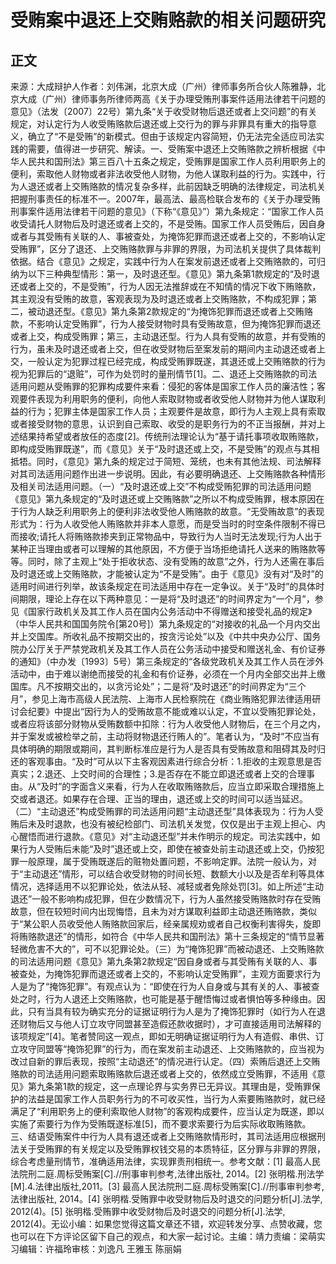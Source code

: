 # 受贿案中退还上交贿赂款的相关问题研究
## 正文
来源：大成辩护人作者：刘伟渊，北京大成（广州）律师事务所合伙人陈雅静，北京大成（广州）律师事务所律师两高《关于办理受贿刑事案件适用法律若干问题的意见》（法发〔2007〕22号）第九条“关于收受财物后退还或者上交问题”的有关规定，对认定行为人收受贿赂款后退还或上交行为的罪与非罪具有重大的指导意义，确立了“不是受贿”的新模式。但由于该规定内容简短，仍无法完全适应司法实践的需要，值得进一步研究、解读。一、受贿案中退还上交贿赂款之辨析根据《中华人民共和国刑法》第三百八十五条之规定，受贿罪是国家工作人员利用职务上的便利，索取他人财物或者非法收受他人财物，为他人谋取利益的行为。实践中，行为人退还或者上交贿赂款的情况复杂多样，此前因缺乏明确的法律规定，司法机关把握刑事责任的标准不一。2007年，最高法、最高检联合发布的《关于办理受贿刑事案件适用法律若干问题的意见》（下称“《意见》”）第九条规定：“国家工作人员收受请托人财物后及时退还或者上交的，不是受贿。国家工作人员受贿后，因自身或者与其受贿有关联的人、事被查处，为掩饰犯罪而退还或者上交的，不影响认定受贿罪”，区分了退还、上交贿赂款罪与非罪的界限，为司法机关提供了具体裁判依据。结合《意见》之规定，实践中行为人在案发前退还或者上交贿赂款的，可归纳为以下三种典型情形：第一，及时退还型。《意见》第九条第1款规定的“及时退还或者上交的，不是受贿”，行为人因无法推辞或在不知情的情况下收下贿赂款，其主观没有受贿的故意，客观表现为及时退还或者上交贿赂款，不构成犯罪；第二，被动退还型。《意见》第九条第2款规定的“为掩饰犯罪而退还或者上交贿赂款，不影响认定受贿罪”，行为人接受财物时具有受贿故意，但为掩饰犯罪而退还或者上交，构成受贿罪；第三，主动退还型。行为人具有受贿的故意，并有受贿的行为，虽未及时退还或者上交，但在收受财物后至案发前的期间内主动退还或者上交，一般认定为犯罪过程已经完成，构成受贿罪既遂，其退还或上交贿赂款的行为视为犯罪后的“退赃”，可作为处罚时的量刑情节[1]。二、退还上交贿赂款的司法适用问题从受贿罪的犯罪构成要件来看：侵犯的客体是国家工作人员的廉洁性；客观要件表现为利用职务的便利，向他人索取财物或者收受他人财物并为他人谋取利益的行为；犯罪主体是国家工作人员；主观要件是故意，即行为人主观上具有索取或者接受财物的意思，认识到自己索取、收受的是职务行为的不正当报酬，并对上述结果持希望或者放任的态度[2]。传统刑法理论认为“基于请托事项收取贿赂款，即构成受贿罪既遂”，而《意见》关于“及时退还或上交，不是受贿”的观点与其相抵牾。同时，《意见》第九条的规定过于简短、笼统，也未有其他法规、司法解释对其司法适用问题作出进一步说明。因此，有必要明确退还、上交贿赂款各种情形及相关司法适用问题。（一）“及时退还或上交”不构成受贿犯罪的司法适用问题《意见》第九条规定的“及时退还或上交贿赂款”之所以不构成受贿罪，根本原因在于行为人缺乏利用职务上的便利非法收受他人贿赂款的故意。“无受贿故意”的表现形式为：行为人收受他人贿赂款并非本人意愿，而是受当时的时空条件限制不得已而接收;请托人将贿赂款掺夹到正常物品中，导致行为人当时无法发现;行为人出于某种正当理由或者可以理解的其他原因，不方便于当场拒绝请托人送来的贿赂款等等。同时，除了主观上“处于拒收状态、没有受贿的故意”之外，行为人还需在事后及时退还或上交贿赂款，才能被认定为“不是受贿”。由于《意见》没有对“及时”的适用时间进行列举，故该条规定在司法适用中存在一定争议。关于“及时”的具体时间期限，理论上存在以下两种意见：一是将“及时退还”的时间界定为“一个月”，参见《国家行政机关及其工作人员在国内公务活动中不得赠送和接受礼品的规定》（中华人民共和国国务院令[第20号]）第九条规定的“对接收的礼品一个月内交出并上交国库。所收礼品不按期交出的，按贪污论处”以及《中共中央办公厅、国务院办公厅关于严禁党政机关及其工作人员在公务活动中接受和赠送礼金、有价证券的通知》（中办发〔1993〕5号）第三条规定的“各级党政机关及其工作人员在涉外活动中，由于难以谢绝而接受的礼金和有价证券，必须在一个月内全部交出并上缴国库。凡不按期交出的，以贪污论处”；二是将“及时退还”的时间界定为“三个月”，参见上海市高级人民法院、上海市人民检察院在《商业贿赂犯罪法律适用研讨会纪要》中提出“因行为人的受贿故意不能或难以认定，不宜以受贿犯罪论处，或者应将该部分财物从受贿数额中扣除：行为人收受他人财物后，在三个月之内，并于案发或被检举之前，主动将财物退还行贿人的”。笔者认为，“及时”不应当有具体明确的期限或期间，其判断标准应是行为人是否具有受贿故意和阻碍其及时归还的客观事由。“及时”可从以下主客观因素进行综合分析：1.拒收的主观意思是否真实；2.退还、上交时间的合理性；3.是否存在不能立即退还或者上交的合理事由。从“及时”的字面含义来看，行为人在收取贿赂款后，应当立即采取合理措施上交或者退还。如果存在合理、正当的理由，退还或上交的时间可以适当延迟。（二）“主动退还”构成受贿罪的司法适用问题“主动退还型”具体表现为：行为人受贿后未及时退款，也没有被纪检部门、司法机关发觉，仅仅是出于主观上担心、内心醒悟而进行退款。《意见》对“主动退还型”并未作明示的规定。司法实践中，如果行为人受贿后未能“及时”退还或上交，即使在被查处前主动退还或上交，仍按犯罪一般原理，属于受贿既遂后的赃物处置问题，不影响定罪。法院一般认为，对于“主动退还”情形，可以结合收受财物的时间长短、数额大小以及是否牟利等具体情况，选择适用不以犯罪论处，依法从轻、减轻或者免除处罚[3]。如上所述“主动退还”一般不影响构成犯罪，但在少数情况下，行为人虽然接受贿赂款时存在受贿故意，但在较短时间内出现悔悟，且未为对方谋取利益即主动退还贿赂款，类似于“某公职人员收受他人贿赂款回家后，经亲属规劝或者自己权衡利害得失，旋即将贿赂款退还”的情形，如符合《中华人民共和国刑法》第十三条规定的“情节显著轻微危害不大的”，可不以犯罪论处。（三）为“掩饰犯罪”而被动退还、上交贿赂款的司法适用问题《意见》第九条第2款规定“因自身或者与其受贿有关联的人、事被查处，为掩饰犯罪而退还或者上交的，不影响认定受贿罪”，主观方面要求行为人是为了“掩饰犯罪”。有观点认为：“即使在行为人自身或与其有关的人、事被查处之时，行为人退还上交贿赂款，也可能是基于醒悟悔过或者惧怕等多种缘由。因此，只有当具有较为确实充分的证据证明行为人是为了掩饰犯罪时（如行为人在退还财物后又与他人订立攻守同盟甚至造假还款收据时），才可直接适用司法解释的该项规定”[4]。笔者赞同这一观点，即如无明确证据证明行为人有造假、串供、订立攻守同盟等“掩饰犯罪”的行为，而在案发前主动退还、上交贿赂款的，应当视为改过自新的罪后表现，按照“主动退还”的情况进行认定。（四）索贿后退还上交贿赂款的司法适用问题索取贿赂款后退还或者上交的，依然成立受贿罪，不适用《意见》第九条第1款的规定，这一点理论界与实务界已无异议。其理由是，受贿罪保护的法益是国家工作人员职务行为的不可收买性，当行为人索要贿赂款时，就已经满足了“利用职务上的便利索取他人财物”的客观构成要件，应当认定为既遂，即以实施了索要行为作为受贿既遂标准[5]，而不要求索要行为后实际收取贿赂款。三、结语受贿案件中行为人具有退还或者上交贿赂款情形时，其司法适用应根据刑法关于受贿罪的有关规定以及受贿罪权钱交易的本质特征，区分罪与非罪的界限，综合考虑量刑情节，准确适用法律，实现罪责刑相统一。参考文献：[1] 最高人民法院刑二庭.周标受贿案[C].//刑事审判参考,法律出版社, 2014。[2] 张明楷.刑法学[M].4.法律出版社,2011。[3] 最高人民法院刑二庭.周标受贿案[C].//刑事审判参考,法律出版社, 2014。[4] 张明楷.受贿罪中收受财物后及时退交的问题分析[J].法学, 2012(4)。[5] 张明楷.受贿罪中收受财物后及时退交的问题分析[J].法学, 2012(4)。无讼小编：如果您觉得这篇文章还不错，欢迎转发分享、点赞收藏，您也可以在下方评论区留下自己的观点，和大家一起讨论。主编：靖力责编：梁萌实习编辑：许福玲审核：刘逸凡 王雅玉 陈丽娟